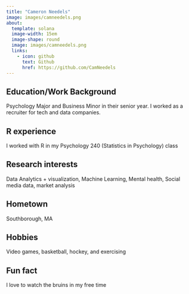 ```yaml
---
title: "Cameron Needels"
image: images/camneedels.png
about:
  template: solana
  image-width: 15em
  image-shape: round
  image: images/camneedels.png
  links:
    - icon: github
      text: Github
      href: https://github.com/CamNeedels
---
```



## Education/Work Background
Psychology Major and Business Minor in their senior year. I worked as a
recruiter for tech and data companies.

## R experience
I worked with R in my Psychology 240 (Statistics in Psychology) class

## Research interests
Data Analytics + visualization, Machine Learning, Mental health, Social media data, market
analysis

## Hometown
Southborough, MA

## Hobbies
Video games, basketball, hockey, and exercising

## Fun fact
I love to watch the bruins in my free time